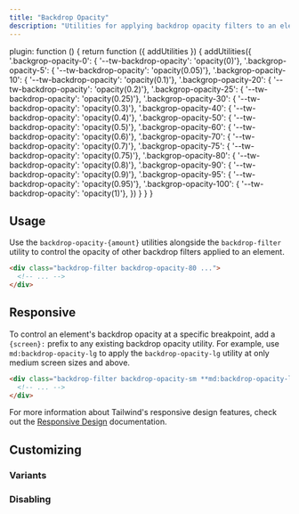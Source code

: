 ```yaml
---
title: "Backdrop Opacity"
description: "Utilities for applying backdrop opacity filters to an element."
---
```



  plugin: function () {
    return function ({ addUtilities }) {
      addUtilities({
        '.backgrop-opacity-0': { '--tw-backdrop-opacity': 'opacity(0)'},
        '.backgrop-opacity-5': { '--tw-backdrop-opacity': 'opacity(0.05)'},
        '.backgrop-opacity-10': { '--tw-backdrop-opacity': 'opacity(0.1)'},
        '.backgrop-opacity-20': { '--tw-backdrop-opacity': 'opacity(0.2)'},
        '.backgrop-opacity-25': { '--tw-backdrop-opacity': 'opacity(0.25)'},
        '.backgrop-opacity-30': { '--tw-backdrop-opacity': 'opacity(0.3)'},
        '.backgrop-opacity-40': { '--tw-backdrop-opacity': 'opacity(0.4)'},
        '.backgrop-opacity-50': { '--tw-backdrop-opacity': 'opacity(0.5)'},
        '.backgrop-opacity-60': { '--tw-backdrop-opacity': 'opacity(0.6)'},
        '.backgrop-opacity-70': { '--tw-backdrop-opacity': 'opacity(0.7)'},
        '.backgrop-opacity-75': { '--tw-backdrop-opacity': 'opacity(0.75)'},
        '.backgrop-opacity-80': { '--tw-backdrop-opacity': 'opacity(0.8)'},
        '.backgrop-opacity-90': { '--tw-backdrop-opacity': 'opacity(0.9)'},
        '.backgrop-opacity-95': { '--tw-backdrop-opacity': 'opacity(0.95)'},
        '.backgrop-opacity-100': { '--tw-backdrop-opacity': 'opacity(1)'},
      })
    }
  }
}

## Usage

Use the `backdrop-opacity-{amount}` utilities alongside the `backdrop-filter` utility to control the opacity of other backdrop filters applied to an element.

```html
<div class="backdrop-filter backdrop-opacity-80 ...">
  <!-- ... -->
</div>
```

## Responsive

To control an element's backdrop opacity at a specific breakpoint, add a `{screen}:` prefix to any existing backdrop opacity utility. For example, use `md:backdrop-opacity-lg` to apply the `backdrop-opacity-lg` utility at only medium screen sizes and above.

```html
<div class="backdrop-filter backdrop-opacity-sm **md:backdrop-opacity-lg** ...">
  <!-- ... -->
</div>
```

For more information about Tailwind's responsive design features, check out the [Responsive Design](/docs/responsive-design) documentation.

## Customizing

### Variants

<Variants plugin="backdropOpacity" name="backdrop opacity" />

### Disabling

<Disabling plugin="backdropOpacity" name="backdrop opacity" />

